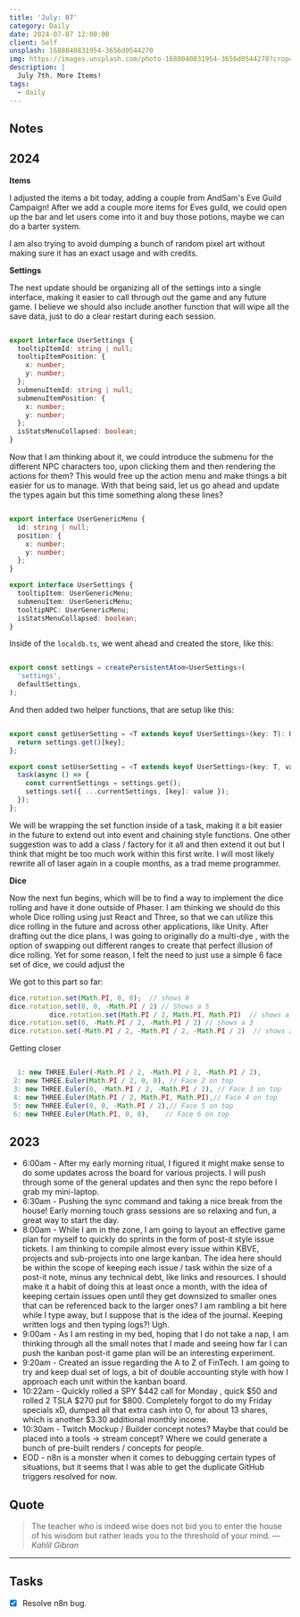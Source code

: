 ```yaml
---
title: 'July: 07'
category: Daily
date: 2024-07-07 12:00:00
client: Self
unsplash: 1688040831954-3656d0544270
img: https://images.unsplash.com/photo-1688040831954-3656d0544270?crop=entropy&cs=srgb&fm=jpg&ixid=MnwzNjM5Nzd8MHwxfHJhbmRvbXx8fHx8fHx8fDE2ODE3NDg2ODY&ixlib=rb-4.0.3&q=85
description: |
  July 7th. More Items!
tags:
  - daily
---
```




## Notes

## 2024

**Items**

I adjusted the items a bit today, adding a couple from AndSam's Eve Guild Campaign!
After we add a couple more items for Eves guild, we could open up the bar and let users come into it and buy those potions, maybe we can do a barter system.

I am also trying to avoid dumping a bunch of random pixel art without making sure it has an exact usage and with credits.

**Settings**

The next update should be organizing all of the settings into a single interface, making it easier to call through out the game and any future game.
I believe we should also include another function that will wipe all the save data, just to do a clear restart during each session.

```ts

export interface UserSettings {
  tooltipItemId: string | null;
  tooltipItemPosition: {
    x: number;
    y: number;
  };
  submenuItemId: string | null;
  submenuItemPosition: {
    x: number;
    y: number;
  };
  isStatsMenuCollapsed: boolean;
}

```

Now that I am thinking about it, we could introduce the submenu for the different NPC characters too, upon clicking them and then rendering the actions for them?
This would free up the action menu and make things a bit easier for us to manage.
With that being said, let us go ahead and update the types again but this time something along these lines?

```ts

export interface UserGenericMenu {
  id: string | null;
  position: {
    x: number;
    y: number;
  };
}

export interface UserSettings {
  tooltipItem: UserGenericMenu;
  submenuItem: UserGenericMenu;
  tooltipNPC: UserGenericMenu;
  isStatsMenuCollapsed: boolean;
}

```

Inside of the `localdb.ts`, we went ahead and created the store, like this:

```ts

export const settings = createPersistentAtom<UserSettings>(
  'settings',
  defaultSettings,
);

```

And then added two helper functions, that are setup like this:

```ts

export const getUserSetting = <T extends keyof UserSettings>(key: T): UserSettings[T] => {
  return settings.get()[key];
};

export const setUserSetting = <T extends keyof UserSettings>(key: T, value: UserSettings[T]): void => {
  task(async () => {
    const currentSettings = settings.get();
    settings.set({ ...currentSettings, [key]: value });
  });
};

```

We will be wrapping the set function inside of a task, making it a bit easier in the future to extend out into event and chaining style functions.
One other suggestion was to add a class / factory for it all and then extend it out but I think that might be too much work within this first write.
I will most likely rewrite all of laser again in a couple months, as a trad meme programmer.

**Dice**

Now the next fun begins, which will be to find a way to implement the dice rolling and have it done outside of Phaser.
I am thinking we should do this whole Dice rolling using just React and Three, so that we can utilize this dice rolling in the future and across other applications, like Unity.
After drafting out the dice plans, I was going to originally do a multi-dye , with the option of swapping out different ranges to create that perfect illusion of dice rolling.
Yet for some reason, I felt the need to just use a simple 6 face set of dice, we could adjust the 

We got to this part so far:

```ts 
dice.rotation.set(Math.PI, 0, 0);  // shows 6
dice.rotation.set(0, 0, -Math.PI / 2) // Shows a 5
          dice.rotation.set(Math.PI / 2, Math.PI, Math.PI)  // shows a 4
dice.rotation.set(0, -Math.PI / 2, -Math.PI / 2) // shows a 3
dice.rotation.set(-Math.PI / 2, -Math.PI / 2, -Math.PI / 2)  // shows a 1

 ```

 Getting closer

 ```ts 

   1: new THREE.Euler(-Math.PI / 2, -Math.PI / 2, -Math.PI / 2),          // Face 1 on top
  2: new THREE.Euler(Math.PI / 2, 0, 0), // Face 2 on top
  3: new THREE.Euler(0, -Math.PI / 2, -Math.PI / 2), // Face 3 on top
  4: new THREE.Euler(Math.PI / 2, Math.PI, Math.PI),// Face 4 on top
  5: new THREE.Euler(0, 0, -Math.PI / 2),// Face 5 on top
  6: new THREE.Euler(Math.PI, 0, 0),    // Face 6 on top

  ```

  <Adsense />

  ## 2023
- 6:00am - After my early morning ritual, I figured it might make sense to do some updates across the board for various projects. I will push through some of the general updates and then sync the repo before I grab my mini-laptop.
- 6:30am - Pushing the sync command and taking a nice break from the house! Early morning touch grass sessions are so relaxing and fun, a great way to start the day.
- 8:00am - While I am in the zone, I am going to layout an effective game plan for myself to quickly do sprints in the form of post-it style issue tickets. I am thinking to compile almost every issue within KBVE, projects and sub-projects into one large kanban. The idea here should be within the scope of keeping each issue / task within the size of a post-it note, minus any technical debt, like links and resources. I should make it a habit of doing this at least once a month, with the idea of keeping certain issues open until they get downsized to smaller ones that can be referenced back to the larger ones? I am rambling a bit here while I type away, but I suppose that is the idea of the journal. Keeping written logs and then typing logs?! Ugh.
- 9:00am - As I am resting in my bed, hoping that I do not take a nap, I am thinking through all the small notes that I made and seeing how far I can push the kanban post-it game plan will be an interesting experiment. 
- 9:20am - Created an issue regarding the A to Z of FinTech. I am going to try and keep dual set of logs, a bit of double accounting style with how I approach each unit within the kanban board. 
- 10:22am - Quickly rolled a SPY $442 call for Monday , quick $50 and rolled 2 TSLA $270 put for $800. Completely forgot to do my Friday specials xD, dumped all that extra cash into O, for about 13 shares, which is another $3.30 additional monthly income. 
- 10:30am - Twitch Mockup / Builder concept notes? Maybe that could be placed into a tools -> stream concept? Where we could generate a bunch of pre-built renders / concepts for people. 
- EOD - n8n is a monster when it comes to debugging certain types of situations, but it seems that I was able to get the duplicate GitHub triggers resolved for now.

## Quote

> The teacher who is indeed wise does not bid you to enter the house of his wisdom but rather leads you to the threshold of your mind.
> — <cite>Kahlil Gibran</cite>

---

## Tasks

- [x] Resolve n8n bug.